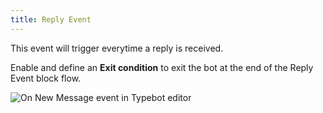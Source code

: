 ```yaml
---
title: Reply Event
---
```


This event will trigger everytime a reply is received. 

Enable and define an **Exit condition** to exit the bot at the end of the Reply Event block flow.

<Frame>
	<img src="/images/events/reply-event.avif" alt="On New Message event in Typebot editor" />
</Frame>